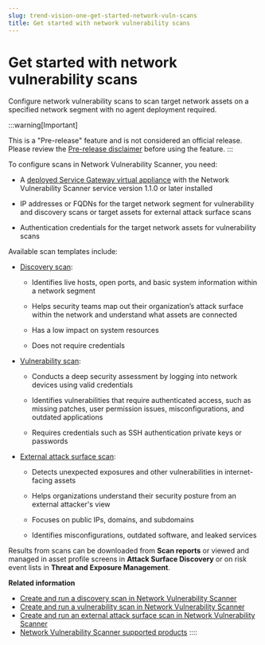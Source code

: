 ```yaml
---
slug: trend-vision-one-get-started-network-vuln-scans
title: Get started with network vulnerability scans
---
```

# Get started with network vulnerability scans

Configure network vulnerability scans to scan target network assets on a specified network segment with no agent deployment required.

:::warning[Important]

This is a "Pre-release" feature and is not considered an official release. Please review the [Pre-release disclaimer](pre-release-disclaimer.mdx) before using the feature.
:::

To configure scans in Network Vulnerability Scanner, you need:

- A [deployed Service Gateway virtual appliance](deployment-guides.mdx) with the Network Vulnerability Scanner service version 1.1.0 or later installed

- IP addresses or FQDNs for the target network segment for vulnerability and discovery scans or target assets for external attack surface scans

- Authentication credentials for the target network assets for vulnerability scans

Available scan templates include:

- [Discovery scan](discover-scan.mdx):

  - Identifies live hosts, open ports, and basic system information within a network segment

  - Helps security teams map out their organization’s attack surface within the network and understand what assets are connected

  - Has a low impact on system resources

  - Does not require credentials

- [Vulnerability scan](vuln-scan.mdx):

  - Conducts a deep security assessment by logging into network devices using valid credentials

  - Identifies vulnerabilities that require authenticated access, such as missing patches, user permission issues, misconfigurations, and outdated applications

  - Requires credentials such as SSH authentication private keys or passwords

- [External attack surface scan](easm-scan.mdx):

  - Detects unexpected exposures and other vulnerabilities in internet-facing assets

  - Helps organizations understand their security posture from an external attacker's view

  - Focuses on public IPs, domains, and subdomains

  - Identifies misconfigurations, outdated software, and leaked services

Results from scans can be downloaded from **Scan reports** or viewed and managed in asset profile screens in **Attack Surface Discovery** or on risk event lists in **Threat and Exposure Management**.

**Related information**

- [Create and run a discovery scan in Network Vulnerability Scanner](discover-scan.md "Configure and run a discovery scan in Network Vulnerability Scanner to identify live hosts, open ports, and basic system information within your network.")
- [Create and run a vulnerability scan in Network Vulnerability Scanner](vuln-scan.md "Configure and run a vulnerability scan to assess and identify security vulnerabilities in your internal network devices using the Network Vulnerability Scanner.")
- [Create and run an external attack surface scan in Network Vulnerability Scanner](easm-scan.md "Configure and run an external attack surface scan to detect unexpected exposures and vulnerabilities in internet-facing assets.")
- [Network Vulnerability Scanner supported products](nvs-supported-products.md "Learn more about the products supported for vulnerability scanning by the Network Vulnerability Scanner service.")
::::
